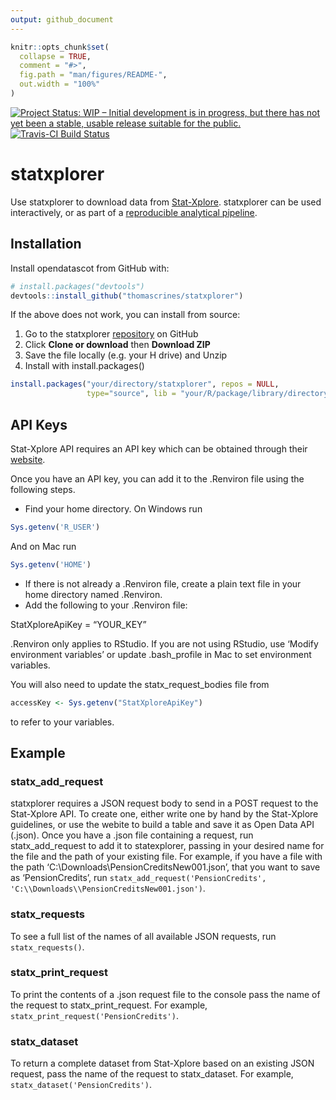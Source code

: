 ```yaml
---
output: github_document
---
```


<!-- README.md is generated from README.Rmd. Please edit that file -->

```r
knitr::opts_chunk$set(
  collapse = TRUE,
  comment = "#>",
  fig.path = "man/figures/README-",
  out.width = "100%"
)
```
[![Project Status: WIP – Initial development is in progress, but there has not yet been a stable, usable release suitable for the public.](https://www.repostatus.org/badges/latest/wip.svg)](https://www.repostatus.org/#wip) [![Travis-CI Build Status](https://travis-ci.com/thomascrines/statxplorer.svg?branch=master)](https://travis-ci.com/thomascrines/statxplorer) 

# statxplorer

Use statxplorer to download data from [Stat-Xplore](https://stat-xplore.dwp.gov.uk/webapi/jsf/login.xhtml). statxplorer can be used interactively, or as part of a [reproducible analytical pipeline](https://ukgovdatascience.github.io/rap_companion/).

## Installation

Install opendatascot from GitHub with:

```r
# install.packages("devtools")
devtools::install_github("thomascrines/statxplorer")
```

If the above does not work, you can install from source:

1. Go to the statxplorer [repository](https://github.com/thomascrines/statxplorer) on GitHub
1. Click **Clone or download** then **Download ZIP**
1. Save the file locally (e.g. your H drive) and Unzip
1. Install with install.packages()

```r
install.packages("your/directory/statxplorer", repos = NULL,
                 type="source", lib = "your/R/package/library/directory")
```

API Keys
-----

Stat-Xplore API requires an API key which can be obtained through their [website](https://stat-xplore.dwp.gov.uk/webapi/online-help/Open-Data-API.html).

Once you have an API key, you can add it to the .Renviron file using the following steps.

* Find your home directory. On Windows run
```r
Sys.getenv('R_USER')
```
And on Mac run
```r
Sys.getenv('HOME')
```
* If there is not already a .Renviron file, create a plain text file in your home directory named .Renviron.
* Add the following to your .Renviron file: 

StatXploreApiKey = "YOUR_KEY"

.Renviron only applies to RStudio. If you are not using RStudio, use 'Modify environment variables' or update .bash_profile in Mac to set environment variables.

You will also need to update the statx_request_bodies file from 
```r
accessKey <- Sys.getenv("StatXploreApiKey")
```
to refer to your variables.

## Example

### statx_add_request

statxplorer requires a JSON request body to send in a POST request to the Stat-Xplore API. To create one, either write one by hand by the Stat-Xplore guidelines, or use the webite to build a table and save it as Open Data API (.json). Once you have a .json file containing a request, run statx_add_request to add it to statexplorer, passing in your desired name for the file and the path of your existing file. For example, if you have a file with the path 'C:\\Downloads\\PensionCreditsNew001.json', that you want to save as 'PensionCredits', run `statx_add_request('PensionCredits', 'C:\\Downloads\\PensionCreditsNew001.json')`.

### statx_requests

To see a full list of the names of all available JSON requests, run `statx_requests()`.

### statx_print_request

To print the contents of a .json request file to the console pass the name of the request to statx_print_request. For example, `statx_print_request('PensionCredits')`.

### statx_dataset

To return a complete dataset from Stat-Xplore based on an existing JSON request, pass the name of the request to statx_dataset. For example, `statx_dataset('PensionCredits')`.
